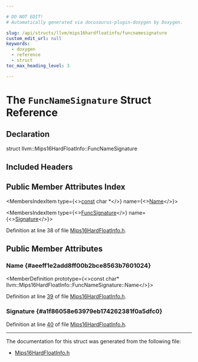 ```yaml
---

# DO NOT EDIT!
# Automatically generated via docusaurus-plugin-doxygen by Doxygen.

slug: /api/structs/llvm/mips16hardfloatinfo/funcnamesignature
custom_edit_url: null
keywords:
  - doxygen
  - reference
  - struct
toc_max_heading_level: 3

---
```





# The `FuncNameSignature` Struct Reference

<DoxygenPage pluginConfig={pluginConfig}>



## Declaration

<CodeBlock>struct llvm::Mips16HardFloatInfo::FuncNameSignature</CodeBlock>

## Included Headers

<IncludesList>
<IncludesListItem
  filePath="Target/Mips/Mips16HardFloatInfo.h"
  permalink="/docs/api/files/lib/lib/target/lib/target/mips/mips16hardfloatinfo-h"
  isLocal="true" />
</IncludesList>

## Public Member Attributes Index

<MembersIndex>

<MembersIndexItem
  type={<><a href="/docs/api/files/lib/lib/target/lib/target/aarch64/aarch64promoteconstant-cpp/#a90f8350fecae261c25be85d38b451bff">const</a> char &#42;</>}
  name={<><a href="#aeeff1e2add8ff00b2bce8563b7601024">Name</a></>}>
</MembersIndexItem>

<MembersIndexItem
  type={<><a href="/docs/api/structs/llvm/mips16hardfloatinfo/funcsignature">FuncSignature</a></>}
  name={<><a href="#a1f86058e63979eb174262381f0a5dfc0">Signature</a></>}>
</MembersIndexItem>

</MembersIndex>


Definition at line 38 of file <a href="/docs/api/files/lib/lib/target/lib/target/mips/mips16hardfloatinfo-h">Mips16HardFloatInfo.h</a>.

<SectionDefinition>

## Public Member Attributes

### Name {#aeeff1e2add8ff00b2bce8563b7601024}

<MemberDefinition
  prototype={<>const char&#42; llvm::Mips16HardFloatInfo::FuncNameSignature::Name</>}>

Definition at line <a href="/docs/api/files/lib/lib/target/lib/target/mips/mips16hardfloatinfo-h/#l00039">39</a> of file <a href="/docs/api/files/lib/lib/target/lib/target/mips/mips16hardfloatinfo-h">Mips16HardFloatInfo.h</a>.
</MemberDefinition>

### Signature {#a1f86058e63979eb174262381f0a5dfc0}

<MemberDefinition
  prototype="FuncSignature llvm::Mips16HardFloatInfo::FuncNameSignature::Signature">

Definition at line <a href="/docs/api/files/lib/lib/target/lib/target/mips/mips16hardfloatinfo-h/#l00040">40</a> of file <a href="/docs/api/files/lib/lib/target/lib/target/mips/mips16hardfloatinfo-h">Mips16HardFloatInfo.h</a>.
</MemberDefinition>

</SectionDefinition>

<hr/>

The documentation for this struct was generated from the following file:

<ul>
<li><a href="/docs/api/files/lib/lib/target/lib/target/mips/mips16hardfloatinfo-h">Mips16HardFloatInfo.h</a></li>
</ul>

</DoxygenPage>
